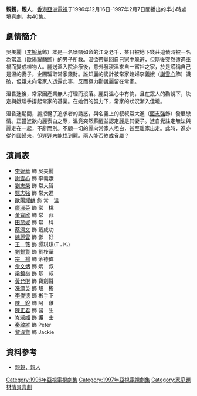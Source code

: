 {{亞視劇集 
| 中文劇名= 親親，親人
| 英文劇名= The Coma
| 圖像=
| 製作年份=1996年
| aTV-11首播日期=1996年12月16日-1997年2月7日
| aTV-11首播時間=逢星期一至五 22:30-23:00
| 監製=[[龍紹基|龍紹基]]
| 編導=[[鄧偉恩|鄧偉恩]]、[[胡明凱|胡明凱]]、[[羅彩文|羅彩文]]
| 編劇=[[曾平|曾　平]]、[[呂嬌蓮|呂嬌蓮]]、[[李少萍|李少萍]]、<br>[[鄭忠泰|鄭忠泰]]、[[林峰　(編劇)|林　峰]]、[[沐清樺|沐清樺]]
| 製作統籌=[[李永輝|李永輝]]
| 編審=[[陳淑賢|陳淑賢]]
| 集數=40
| 劇種=處境喜劇
| 主演= {{nowrap|[[李婉華|李婉華]]、[[甄志強|甄志強]]、[[王薇　(香港)|王　薇]]、[[謝雪心|謝雪心]]<br>[[黃允材|黃允材]]、[[劉志榮|劉志榮]]、[[黎淑賢|黎淑賢]]、[[劉錫賢|劉錫賢]]<br>[[田蕊妮|田蕊妮]]、[[歐陽耀麟|歐陽耀麟]]、[[廖淑芬|廖淑芬]]、<br>[[黃寶欣|黃寶欣]]、[[蔡濟文|蔡濟文]]、[[宗楊|宗　楊]]、[[梁錦燊|梁錦燊]]<br>[[佘文炳|佘文炳]]、[[陳麗雲|陳麗雲]]}}
| 主題曲= 事事未滿足
| 作曲= [[王文光|王文光]]
| 填詞= [[楊紹鴻|楊紹鴻]]
| 主唱= [[中國力量|中國力量]]
}}
'''親親，親人'''，[[香港|香港]][[亞洲電視|亞洲電視]]于1996年12月16日-1997年2月7日間播出的半小時處境喜劇，共40集。

== 劇情簡介 ==
吳美麗（[[李婉華|李婉華]]飾）本是一名嗜賭如命的江湖老千，某日被地下錢莊追債時被一名為常溫（[[歐陽耀麟|歐陽耀麟]]飾）的男子所救。溫欲帶麗回自己家中躲避，但隨後突然遭遇車禍而變成植物人。麗送溫入院治療後，意外發現溫來自一富裕之家，於是謊稱自己是溫的妻子，企圖騙取常家錢財。誰知麗的詭計被常家媳婦李義娥（[[謝雪心|謝雪心]]飾）識破，但娥未向常家人透露此事，反而極力勸說麗留在常家。

溫昏迷後，常家因產業無人打理而沒落。麗對溫心中有愧，且在眾人的勸說下，決定與娥聯手撐起常家的基業。在她們的努力下，常家的狀況漸入佳境。

溫昏迷期間，麗拒絕了追求者的誘惑，與名義上的叔叔常大進（[[甄志強|甄志強]]飾）發展戀情。正當進欲向麗表白之際，溫竟突然蘇醒並認定麗是其妻子。進自覺註定無法與麗走在一起，不辭而別。不顧一切的麗向常家人坦白，甚至離家出走。此時，進亦從外國歸來，卻遲遲未能找到麗。兩人能否終成眷屬？

== 演員表 ==
*[[李婉華|李婉華]] 飾 吳美麗
*[[謝雪心|謝雪心]] 飾 李義娥
*[[劉志榮|劉志榮]] 飾 常大智
*[[甄志強|甄志強]] 飾 常大進
*[[歐陽耀麟|歐陽耀麟]] 飾 常　溫
*[[廖淑芬|廖淑芬]] 飾 常　桃
*[[黃寶欣|黃寶欣]] 飾 常　菲
*[[田蕊妮|田蕊妮]] 飾 常　科
*[[蔡濟文|蔡濟文]] 飾 戴成功
*[[陳麗雲|陳麗雲]] 飾 鄧　好
*[[王薇　(香港)|王　薇]] 飾 譚琪琪(T . K.)
*[[劉錫賢|劉錫賢]] 飾 劉枝華
*[[宗楊|宗　楊]] 飾 余德偉
*[[佘文炳|佘文炳]] 飾 炳　叔
*[[梁錦燊|梁錦燊]] 飾 基　叔
*[[黃允財|黃允財]] 飾 寶劍聲
*[[冼灝英|冼灝英]] 飾 靚　彬
*[[李俊德|李俊德]] 飾 彬手下
*[[陳銳　(演員)|陳　銳]] 飾 阿　雞
*[[陳正君|陳正君]] 飾 醫　生
*[[岑淑姬|岑淑姬]] 飾 護　士
*[[秦啟維|秦啟維]] 飾 Peter
*[[黎淑賢|黎淑賢]] 飾 Jackie

== 資料參考 ==
*[https://web.archive.org/web/20141004135410/http://www.wongwanchoi.net/series/coma.htm 親親，親人]

[[Category:1996年亞視電視劇集|Category:1996年亞視電視劇集]]
[[Category:1997年亞視電視劇集|Category:1997年亞視電視劇集]]
[[Category:家庭題材情景喜劇|Category:家庭題材情景喜劇]]
